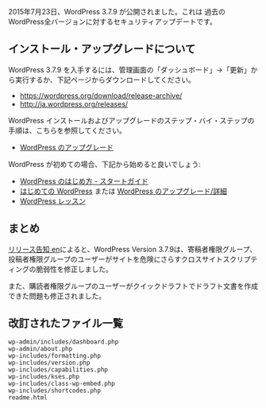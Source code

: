 {{Languages|
{{en|Version 3.7.9}}
{{ja|Version 3.7.9}}
}}

2015年7月23日、WordPress 3.7.9 が公開されました。これは 過去のWordPress全バージョンに対するセキュリティアップデートです。

<div id="Installation/Update Information">
== インストール・アップグレードについて ==
</div>
WordPress 3.7.9 を入手するには、管理画面の「ダッシュボード」→「更新」から実行するか、下記ページからダウンロードしてください。
* https://wordpress.org/download/release-archive/ 
* http://ja.wordpress.org/releases/ 

WordPress インストールおよびアップグレードのステップ・バイ・ステップの手順は、こちらを参照してください。
* [[Updating WordPress|WordPress のアップグレード]]

WordPress が初めての場合、下記から始めると良いでしょう:
* [[New To WordPress - Where to Start|WordPress のはじめ方 - スタートガイド]]
* [[First Steps With WordPress|はじめての WordPress]] または [[Upgrading WordPress Extended|WordPress のアップグレード/詳細]]
* [[WordPress Lessons|WordPress レッスン]]

<div id="Summary">
== まとめ ==
</div>
[https://wordpress.org/news/2015/07/wordpress-4-2-3/ リリース告知 en]によると、WordPress Version 3.7.9は、寄稿者権限グループ、投稿者権限グループのユーザーがサイトを危険にさらすクロスサイトスクリプティングの脆弱性を修正しました。

また、購読者権限グループのユーザーがクイックドラフトでドラフト文書を作成できた問題も修正されました。

== 改訂されたファイル一覧 ==
<pre>
wp-admin/includes/dashboard.php
wp-admin/about.php
wp-includes/formatting.php
wp-includes/version.php
wp-includes/capabilities.php
wp-includes/kses.php
wp-includes/class-wp-embed.php
wp-includes/shortcodes.php
readme.html
</pre>

{{Versions}}

{{ja:原文|Version_3.7.9|152813}} <!-- 18:12, 25 July 2015‎ Atachibana版 -->

<!--
[[Category:wp3.7]]
[[Category:バージョン]]
-->